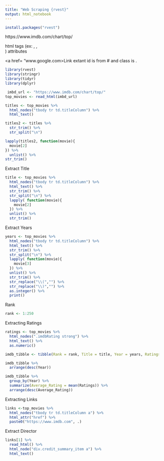 ```yaml
---
title: "Web Scraping {rvest}"
output: html_notebook
---
```





```r
install.packages("rvest")

```
https://www.imdb.com/chart/top/

html tags (ex: <html>, <body>, <div>)
  <html> </html>
  <body> </body>
  
attributes 
  <div id= "" class="" styles=""></div>
  <a href= "www.google.com>Link</a>
  extant id is from # and class is .
  
  
```r
library(rvest)
library(stringr)
library(tidyr)
library(dplyr)
```
  
  
```r
 imbd_url <- "https://www.imdb.com/chart/top/"
top_movies <- read_html(imbd_url)
```


```r
titles <- top_movies %>% 
  html_nodes("tbody tr td.titleColumn") %>% 
  html_text()

```


```r
titles2 <- titles %>% 
  str_trim() %>% 
  str_split("\n")
```

```r

lapply(titles2, function(movie){
  movie[2]
}) %>% 
  unlist() %>% 
str_trim()

```



Extract Title
```r
title <- top_movies %>% 
  html_nodes("tbody tr td.titleColumn") %>% 
  html_text() %>% 
  str_trim() %>% 
  str_split("\n") %>% 
  lapply( function(movie){
    movie[2] 
  }) %>% 
  unlist() %>% 
  str_trim()
```


Extract Years
```r
years <- top_movies %>% 
  html_nodes("tbody tr td.titleColumn") %>% 
  html_text() %>% 
  str_trim() %>% 
  str_split("\n") %>% 
  lapply( function(movie){
    movie[3] 
  }) %>% 
  unlist() %>% 
  str_trim() %>% 
  str_replace("\\(","") %>% 
  str_replace("\\)","") %>% 
  as.integer() %>% 
  print()
```
Rank
```r
rank <- 1:250
```


Extracting Ratings
```r
ratings <- top_movies %>% 
  html_nodes(".imdbRating strong") %>% 
  html_text() %>% 
  as.numeric()
```

```r
imdb_tibble <- tibble(Rank = rank, Title = title, Year = years, Ratings = ratings)
```

```r
imdb_tibble %>% 
  arrange(desc(Year))
```

```r
imdb_tibble %>% 
  group_by(Year) %>% 
  summarize(Average_Rating = mean(Ratings)) %>% 
  arrange(desc(Average_Rating))
```


Extracting Links
```r
links <-top_movies %>% 
  html_nodes("tbody tr td.titleColumn a") %>% 
  html_attr("href") %>% 
  paste0("https://www.imdb.com", .)
```

Extract Director
```r
links[1] %>% 
  read_html() %>% 
  html_node("div.credit_summary_item a") %>% 
  html_text()
  
```





